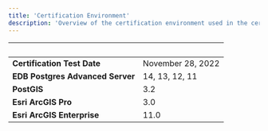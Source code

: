 ```yaml
---
title: 'Certification Environment'
description: 'Overview of the certification environment used in the certification of Esri ArcGIS Pro and Esri ArcGIS Enterprise'
---
```


|  &nbsp;    | &nbsp; |
| ----------- | ----------- |
| **Certification Test Date**      |   November 28, 2022    |
| **EDB Postgres Advanced Server**  |  14, 13, 12, 11    |
| **PostGIS**  |  3.2    |
| **Esri ArcGIS Pro**  |   3.0   |
| **Esri ArcGIS Enterprise**  |   11.0   |